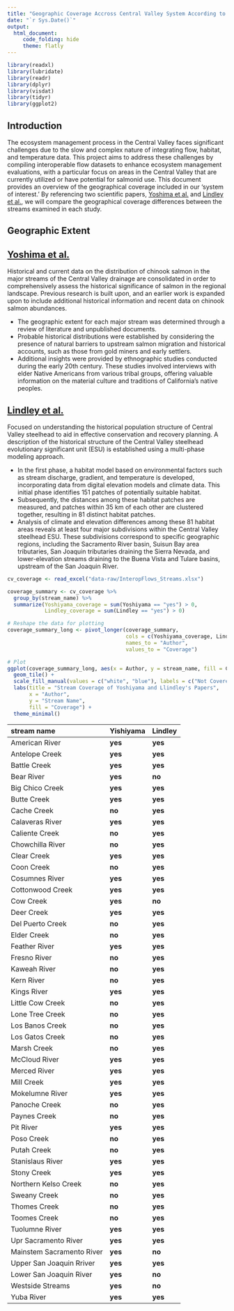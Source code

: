 ```yaml
---
title: "Geographic Coverage Accross Central Valley System According to Lindley et al. and Yoshiyama et al. Overview"
date: "`r Sys.Date()`"
output:
  html_document:
     code_folding: hide
     theme: flatly
---
```


```r
library(readxl)
library(lubridate)
library(readr)
library(dplyr)
library(visdat)
library(tidyr)
library(ggplot2)
```

## Introduction

The ecosystem management process in the Central Valley faces significant challenges due to the slow and complex nature of integrating flow, habitat, and temperature data. This project aims to address these challenges by compiling interoperable flow datasets to enhance ecosystem management evaluations, with a particular focus on areas in the Central Valley that are currently utilized or have potential for salmonid use. This document provides an overview of the geographical coverage included in our 'system of interest.' By referencing two scientific papers, [Yoshima et al.](https://nrm.dfg.ca.gov/FileHandler.ashx?DocumentID=3563) and [Lindley et al.](https://swfsc-publications.fisheries.noaa.gov/publications/CR/2006/2006Lin.pdf), we will compare the geographical coverage differences between the streams examined in each study.


## Geographic Extent


## [Yoshima et al.](https://nrm.dfg.ca.gov/FileHandler.ashx?DocumentID=3563)
Historical and current data on the distribution of chinook salmon in the major streams of the Central Valley drainage are consolidated in order to comprehensively assess the historical significance of salmon in the regional landscape. Previous research is built upon, and an earlier work is expanded upon to include additional historical information and recent data on chinook salmon abundances.

  - The geographic extent for each major stream was determined through a review of literature and unpublished documents.
  - Probable historical distributions were established by considering the presence of natural barriers to upstream salmon migration and historical accounts, such as those from gold miners and early settlers.
  - Additional insights were provided by ethnographic studies conducted during the early 20th century. These studies involved interviews with elder Native Americans from various tribal groups, offering valuable information on the material culture and traditions of California's native peoples.

## [Lindley et al.](https://swfsc-publications.fisheries.noaa.gov/publications/CR/2006/2006Lin.pdf)
Focused on understanding the historical population structure of Central Valley steelhead to aid in effective conservation and recovery planning. 
A description of the historical structure of the Central Valley steelhead evolutionary significant unit (ESU) is established using a multi-phase modeling approach.

  - In the first phase, a habitat model based on environmental factors such as stream discharge, gradient, and temperature is developed, incorporating data from digital elevation models and climate data. This initial phase identifies 151 patches of potentially suitable habitat.
  - Subsequently, the distances among these habitat patches are measured, and patches within 35 km of each other are clustered together, resulting in 81 distinct habitat patches.
  - Analysis of climate and elevation differences among these 81 habitat areas reveals at least four major subdivisions within the Central Valley steelhead ESU. These subdivisions correspond to specific geographic regions, including the Sacramento River basin, Suisun Bay area tributaries, San Joaquin tributaries draining the Sierra Nevada, and lower-elevation streams draining to the Buena Vista and Tulare basins, upstream of the San Joaquin River.


```r
cv_coverage <- read_excel("data-raw/InteropFlows_Streams.xlsx")
```

```r

coverage_summary <- cv_coverage %>%
  group_by(stream_name) %>%
  summarize(Yoshiyama_coverage = sum(Yoshiyama == "yes") > 0,
            Lindley_coverage = sum(Lindley == "yes") > 0)

# Reshape the data for plotting
coverage_summary_long <- pivot_longer(coverage_summary, 
                                      cols = c(Yoshiyama_coverage, Lindley_coverage),
                                      names_to = "Author", 
                                      values_to = "Coverage")

# Plot
ggplot(coverage_summary_long, aes(x = Author, y = stream_name, fill = Coverage)) +
  geom_tile() +
  scale_fill_manual(values = c("white", "blue"), labels = c("Not Covered", "Covered")) +
  labs(title = "Stream Coverage of Yoshiyama and Llindley's Papers",
       x = "Author",
       y = "Stream Name",
       fill = "Coverage") +
  theme_minimal()
```

| stream name              | Yishiyama    |  Lindley   |
|:-------------------------|:-------------|:-----------|
| American River           |	  **yes**   |	  **yes**  |
| Antelope Creek 	         |	  **yes**   |	  **yes**  |
| Battle Creek             |	  **yes**   |	  **yes**  |
| Bear River 	             |	  **yes**   |	  **no**   |
| Big Chico Creek          |	  **yes**   |	  **yes**  |
| Butte Creek 	           |	  **yes**   |	  **yes**  |
| Cache Creek              |	  **no**    |	  **yes**  |
| Calaveras River          |	  **yes**   |	  **yes**  |
| Caliente Creek           |	  **no**    |	  **yes**  |
| Chowchilla River 	       |	  **no**    |	  **yes**  |
| Clear Creek	             |	  **yes**   |	  **yes**  |
| Coon Creek 	             |	  **no**    |	  **yes**  |
| Cosumnes River           |	  **yes**   |	  **yes**  |
| Cottonwood Creek         |	  **yes**   |	  **yes**  |
| Cow Creek                |	  **yes**   |	  **no**   |
| Deer Creek	             |	  **yes**   |	  **yes**  |
| Del Puerto Creek         |	  **no**    |	  **yes**  |
| Elder Creek 	           |	  **no**    |	  **yes**  |
| Feather River            |	  **yes**   |	  **yes**  |
| Fresno River 	           |	  **no**    |	  **yes**  |
| Kaweah River             |	  **no**    |	  **yes**  |
| Kern River 	             |	  **no**    |	  **yes**  |
| Kings River              |	  **yes**   |	  **yes**  |
| Little Cow Creek         |	  **no**    |	  **yes**  |
| Lone Tree Creek          |	  **no**    |	  **yes**  |
| Los Banos Creek	         |	  **no**    |	  **yes**  |
| Los Gatos Creek          |	  **no**    |	  **yes**  |
| Marsh Creek              |	  **no**    |	  **yes**  |
| McCloud River 	         |	  **yes**   |	  **yes**  |
| Merced River             |	  **yes**   |	  **yes**  |
| Mill Creek 	             |	  **yes**   |	  **yes**  |
| Mokelumne River          |	  **yes**   |	  **yes**  |
| Panoche Creek 	         |	  **no**    |	  **yes**  |
| Paynes Creek             |	  **no**    |	  **yes**  |
| Pit River	               |	  **yes**   |	  **yes**  |
| Poso Creek 	             |	  **no**    |	  **yes**  |
| Putah Creek	             |	  **no**    |	  **yes**  |
| Stanislaus River 	       |	  **yes**   |	  **yes**  |
| Stony Creek              |	  **yes**   |	  **yes**  |
| Northern Kelso Creek     |	  **no**    |	  **yes**  |
| Sweany Creek             |	  **no**    |	  **yes**  |
| Thomes Creek 	           |	  **no**    |	  **yes**  |
| Toomes Creek             |	  **no**    |	  **yes**  |
| Tuolumne River	         |	  **yes**   |	  **yes**  |
| Upr Sacramento River 	   |	  **yes**   |	  **yes**  |
| Mainstem Sacramento River|	  **yes**   |	  **no**   |
| Upper San Joaquin Rriver |	  **yes**   |	  **yes**  | 
| Lower San Joaquin River  |	  **yes**   |	  **no**   |
| Westside Streams	       |	  **yes**   |	  **no**   |
| Yuba River	             |	  **yes**   |	  **yes**  |

